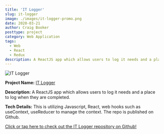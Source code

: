 ```yaml
---
title: 'IT Logger'
slug: it-logger
image: ./images/it-logger-promo.png
date: 2020-03-21
author: Craig Booker
posttype: project
category: Web Application
tags:
  - Web
  - React
  - Redux
description: A ReactJS app which allows users to log it needs and a place to log when they are completed.
---
```


![IT Logger](./images/it-logger-promo.png)

**Project Name:** [IT Logger](https://github.com/craigbooker/it-logger)

**Description:**
A ReactJS app which allows users to log it needs and a place to log when they are completed.

**Tech Details:**
This is utilizing Javascript, React, web hooks such as useContext, useReducer to manage the context. The repo is published on Github.

[Click or tap here to check out the IT Logger repository on Github!](https://github.com/craigbooker/it-logger)